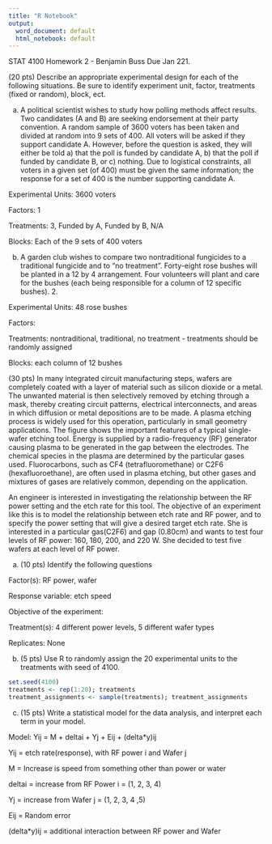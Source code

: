 ---
title: "R Notebook"
output:
  word_document: default
  html_notebook: default
---
STAT 4100 Homework 2 - Benjamin Buss   Due Jan 221.    

(20 pts) Describe an appropriate experimental design for each of the following situations. Be sure to identify experiment unit, factor, treatments (fixed or random), block, ect.

a.  A political scientist wishes to study how polling methods affect results. Two candidates (A and B) are seeking endorsement at their party convention. A random sample of 3600 voters has been taken and divided at random into 9 sets of 400. All voters will be asked if they support candidate A. However, before the question is asked, they will either be told a) that the poll is funded by candidate A,  b) that the poll if funded by candidate B, or c) nothing. Due to logistical constraints, all voters in a given set (of 400) must be given the same information; the response for a set of 400 is the number supporting candidate A.

Experimental Units: 3600 voters 

Factors: 1

Treatments: 3, Funded by A, Funded by B, N/A

Blocks: Each of the 9 sets of 400 voters


b. A garden club wishes to compare two nontraditional fungicides to a traditional fungicide and to “no treatment”. Forty-eight rose bushes will be planted in a 12 by 4 arrangement. Four volunteers will plant and care for the bushes (each being responsible for a column of 12 specific bushes). 2.     

Experimental Units: 48 rose bushes

Factors: 

Treatments: nontraditional, traditional, no treatment
    - treatments should be randomly assigned

Blocks: each column of 12 bushes



(30 pts) In many integrated circuit manufacturing steps, wafers are completely coated with a layer of material such as silicon dioxide or a metal. The unwanted material is then selectively removed by etching through a mask, thereby creating circuit patterns, electrical interconnects, and areas in which diffusion or metal depositions are to be made. A plasma etching process is widely used for this operation, particularly in small geometry applications. The figure shows the important features of a typical single-wafer etching tool. Energy is supplied by a radio-frequency (RF) generator causing plasma to be generated in the gap between the electrodes. The chemical species in the plasma are determined by the particular gases used. Fluorocarbons, such as CF4 (tetrafluoromethane) or C2F6 (hexafluoroethane), are often used in plasma etching, but other gases and mixtures of gases are relatively common, depending on the application.

An engineer is interested in investigating the relationship between the RF power setting and the etch rate for this tool. The objective of an experiment like this is to model the relationship between etch rate and RF power, and to specify the power setting that will give a desired target etch rate. She is interested in a particular gas(C2F6) and gap (0.80cm) and wants to test four levels of RF power: 160, 180, 200, and 220 W. She decided to test five wafers at each level of RF power.


a.   (10 pts) Identify the following questions

Factor(s): RF power, wafer

Response variable: etch speed

Objective of the experiment: 

Treatment(s): 4 different power levels, 5 different wafer types

Replicates: None


b.   (5 pts) Use R to randomly assign the 20 experimental units to the treatments with seed of 4100.
```{r}
set.seed(4100)
treatments <- rep(1:20); treatments
treatment_assignments <- sample(treatments); treatment_assignments
```


c.    (15 pts) Write a statistical model for the data analysis, and interpret each term in your model.


Model:    Yij = M + deltai + Yj + Eij + (delta*y)ij

Yij = etch rate(response), with RF power i and Wafer j

M = Increase is speed from something other than power or water

deltai = increase from RF Power i = (1, 2, 3, 4)

Yj = increase from Wafer j = (1, 2, 3, 4 ,5)

Eij = Random error

(delta*y)ij = additional interaction between RF power and Wafer


